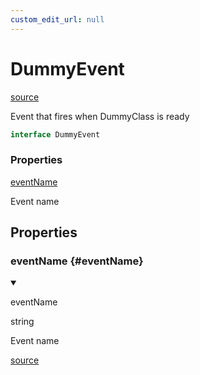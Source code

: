 ```yaml
---
custom_edit_url: null
---
```


# DummyEvent
<div className="doc-side">
<div className="doc-main-source">

[source](https://github.com/naver/typedoc-to-mdx/blob/0200f05/dummy-project/event/DummyEvent.ts#L7)

</div>
</div>

<div className="doc-subtitle">

Event that fires when DummyClass is ready

</div>

```ts
interface DummyEvent
```

<div className="doc-summary doc-properties">
<h3 className="doc-summary-title">Properties</h3>
<div className="doc-summary-item">
<div className="doc-summary-name"><a href="#eventName">eventName</a></div>
<div className="doc-summary-desc">

Event name

</div>
</div>
</div>

## Properties

<div className="doc-header-hidden">

### eventName {#eventName}

</div>

<div className="doc-entry">

<details open className="doc-property">

<summary className="doc-member">

<span className="doc-name">eventName</span>

<span className="doc-type">

string

</span>

</summary>

<div className="doc-desc">

Event name

</div>

</details>

<div className="doc-source">

[source](https://github.com/naver/typedoc-to-mdx/blob/0200f05/dummy-project/event/DummyEvent.ts#L12)

</div>

</div>